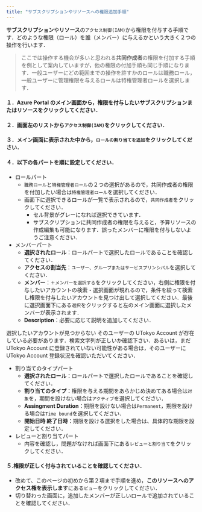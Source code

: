```yaml
---
title: "サブスクリプションやリソースへの権限追加手順"
---
```



**サブスクリプション**や**リソース**の`アクセス制御(IAM)`から権限を付与する手順です．どのような権限（ロール）を誰（メンバー）に与えるかという大きく２つの操作を行います．

> ここでは操作する機会が多いと思われる**共同作成者**の権限を付加する手順を例として案内していますが，他の権限の付加手順も同じ手順になります．一般ユーザーにどの範囲までの操作を許すかのロールは職務ロール，一般ユーザーに管理権限を与えるロールは特権管理者ロールを選択します．

#### １．Azure Portal のメイン画面から，権限を付与したい**サブスクリプション**または**リソース**をクリックしてください．
#### ２．画面左のリストから`アクセス制御(IAM)`をクリックしてください．
#### ３．メイン画面に表示された中から，`ロールの割り当てを追加`をクリックしてください．
#### ４．以下の各パートを順に設定してください．
- ロールパート
  - `職務ロール`と`特権管理者ロール`の２つの選択があるので，共同作成者の権限を付加したい場合は`特権管理者ロール`を選択してください．
  - 画面下に選択できるロールが一覧で表示されるので，`共同作成者`をクリックしてください．
    - セル背景がグレーになれば選択できています．
    - サブスクリプションに共同作成者の権限を与えると，予算リソースの作成編集も可能になります．誤ったメンバーに権限を付与しないようご注意ください．
- メンバーパート
  - **選択されたロール**：ロールパートで選択したロールであることを確認してください．
  - **アクセスの割当先**：`ユーザー、グループまたはサービスプリンシパル`を選択してください．
  - **メンバー**：`＋メンバーを選択する`をクリックしてください，右側に権限を付与したいアカウントの検索・選択画面が現れるので，条件を絞って検索し権限を付与したいアカウントを見つけ出して選択してください．最後に選択画面下にある`選択`をクリックすると左のメイン画面に選択したメンバーが表示されます．
  - **Description**：必要に応じて説明を追加してください．

<HelpItem lang="ja" type="details">
  <Fragment slot="problem">選択したいアカウントが見つからない</Fragment>
  <Fragment slot="solution">そのユーザーの UTokyo Account が存在している必要があります．検索文字列が正しいか確認下さい．あるいは，まだ UTokyo Account に登録されていない可能性がある場合は，そのユーザーに UTokyo Account 登録状況を確認いただいてください．</Fragment>
</HelpItem>

- 割り当てのタイプパート
  - **選択されたロール**：ロールパートで選択したロールであることを確認してください．
  - **割り当てのタイプ**：権限を与える期間をあらかじめ決めてある場合は`対象`を，期間を設けない場合は`アクティブ`を選択してください．
  - **Assingment Duration**：期限を設けない場合は`Permanent`，期限を設ける場合は`Time bound`を選択してください．
  - **開始日時 終了日時**：期限を設ける選択をした場合は、具体的な期限を設定してください．
- レビューと割り当てパート
  - 内容を確認し，問題がなければ画面下にある`レビューと割り当て`をクリックしてください．

#### ５.権限が正しく付与されていることを確認してください．
  - 改めて、このページの初めから第２項まで手順を進め，**このリソースへのアクセス権を表示します**にある`ビュー`をクリックしてください．
  - 切り替わった画面に，追加したメンバーが正しいロールで追加されていることを確認してください．
